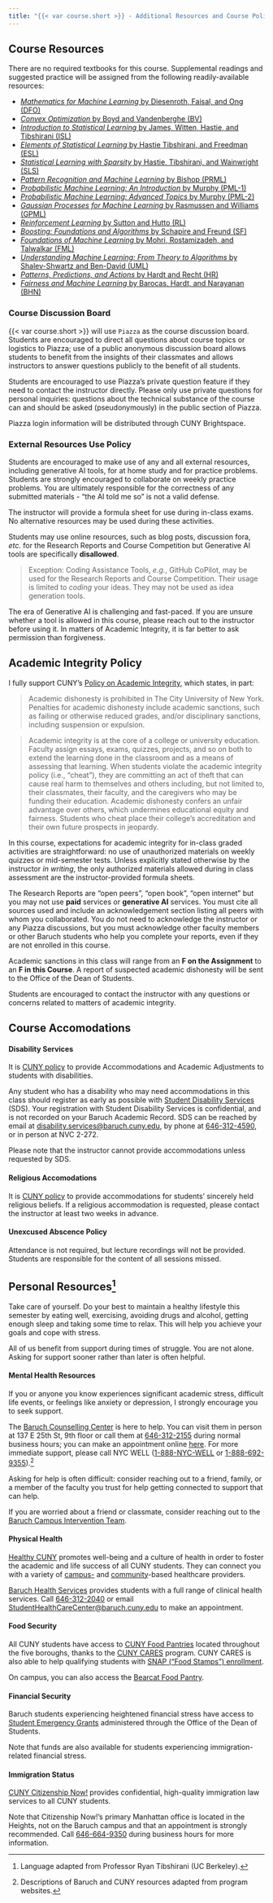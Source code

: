 ```yaml
---
title: "{{< var course.short >}} - Additional Resources and Course Policies"
---
```


## Course Resources

There are no required textbooks for this course.
Supplemental readings and suggested practice will be
assigned from the following readily-available resources: 

- [*Mathematics for Machine Learning* by Diesenroth, Faisal, and Ong (DFO)](http://mml-book.github.io)
- [*Convex Optimization* by Boyd and Vandenberghe (BV)](https://web.stanford.edu/~boyd/cvxbook/)
- [*Introduction to Statistical Learning* by James, 
  Witten, Hastie, and Tibshirani (ISL)](https://www.statlearning.com/)
- [*Elements of Statistical Learning* by Hastie Tibshirani,
  and Freedman (ESL)](https://hastie.su.domains/ElemStatLearn/)
- [*Statistical Learning with Sparsity* by Hastie, Tibshirani, and
   Wainwright (SLS)](https://hastie.su.domains/StatLearnSparsity/)
- [*Pattern Recognition and Machine Learning* by Bishop 
  (PRML)](https://www.microsoft.com/en-us/research/publication/pattern-recognition-machine-learning/)
- [*Probabilistic Machine Learning: An Introduction* by Murphy (PML-1)](https://probml.github.io/pml-book/book1.html)
- [*Probabilistic Machine Learning: Advanced Topics* by Murphy (PML-2)](https://probml.github.io/pml-book/book2.html)
- [*Gaussian Processes for Machine Learning* by Rasmussen and Williams (GPML)](https://doi.org/10.7551/mitpress/3206.001.0001)
- [*Reinforcement Learning* by Sutton and Hutto (RL)](http://www.incompleteideas.net/book/the-book-2nd.html)
- [*Boosting: Foundations and Algorithms* by Schapire and Freund (SF)](https://doi.org/10.7551/mitpress/8291.001.0001)
- [*Foundations of Machine Learning* by Mohri, Rostamizadeh, and Talwalkar (FML)](https://cs.nyu.edu/~mohri/mlbook/)
- [*Understanding Machine Learning: From Theory to Algorithms* by Shalev-Shwartz and Ben-David (UML)](https://www.cs.huji.ac.il/~shais/UnderstandingMachineLearning/)
- [*Patterns, Predictions, and Actions* by Hardt and Recht (HR)](https://mlstory.org)
- [*Fairness and Machine Learning* by Barocas, Hardt, and Narayanan (BHN)](https://fairmlbook.org/)

### Course Discussion Board

{{< var course.short >}} will use `Piazza` as the course discussion
board. Students are encouraged to direct all questions about course
topics or logistics to Piazza; use of a public anonymous discussion
board allows students to benefit from the insights of their classmates
and allows instructors to answer questions publicly to the benefit 
of all students. 

Students are encouraged to use Piazza's private question feature if
they need to contact the instructor directly. Please only use private
questions for personal inquiries: questions about the technical
substance of the course can and should be asked (pseudonymously) in
the public section of Piazza. 

Piazza login information will be distributed through CUNY Brightspace.

### External Resources Use Policy {#externalresources}

Students are encouraged to make use of any and all external resources, including
generative AI tools, for at home study and for practice problems. 
Students are strongly encouraged to collaborate on weekly practice problems. 
You are ultimately  responsible for the correctness of any submitted materials
- "the AI told me so" is not a valid defense.

The instructor will provide a formula sheet for use during in-class exams. No alternative resources may be used during these activities.

Students may use online resources, such as blog posts, discussion fora, *etc.* 
for the Research Reports and Course Competition but Generative AI tools are 
specifically **disallowed**. 

> Exception: Coding Assistance Tools, *e.g.*, GitHub CoPilot, may be used for
  the Research Reports and Course Competition. Their usage is limited to *coding*
  your ideas. They may not be used as idea generation tools. 
  
The era of Generative AI is challenging and fast-paced. If you are unsure whether
a tool is allowed in this course, please reach out to the instructor before
using it. In matters of Academic Integrity, it is far better to ask permission
than forgiveness. 

## Academic Integrity Policy {#aipolicy}

I fully support CUNY’s [Policy on Academic Integrity](https://studentaffairs.baruch.cuny.edu/wp-content/uploads/sites/6/2024/08/CUNY-Academic-Integrity-Policy-2024.pdf), which states, in part:

> Academic dishonesty is prohibited in The City University of New York. Penalties for academic dishonesty include academic sanctions, such as failing or otherwise reduced grades, and/or disciplinary sanctions, including suspension or expulsion.

> Academic integrity is at the core of a college or university education. Faculty assign essays, exams, quizzes, projects, and so on both to extend the learning done in the classroom and as a means of assessing that learning. When students violate the academic integrity policy (i.e., "cheat"), they are committing an act of theft that can cause real harm to themselves and others including, but not limited to, their classmates, their faculty, and the caregivers who may be funding their education. Academic dishonesty confers an unfair advantage over others, which undermines educational equity and fairness. Students who cheat place their college’s accreditation and their own future prospects in jeopardy.

In this course, expectations for academic integrity for in-class graded activities
are straightforward: no use of unauthorized materials on weekly quizzes or
mid-semester tests. Unless explicitly stated otherwise by the instructor
*in writing*, the only authorized materials allowed during in class assessment
are the instructor-provided formula sheets.

The Research Reports are "open peers", "open book", "open internet" but you may
not use **paid** services or **generative AI** services. You must cite all sources
used and include an acknowledgement section listing all peers with whom you
collaborated. You do not need to acknowledge the instructor or any Piazza
discussions, but you must acknowledge other faculty members or other Baruch
students who help you complete your reports, even if they are not enrolled in
this course.

Academic sanctions in this class will range from an **F on the Assignment** to
an **F in this Course**. A report of suspected academic dishonesty will be sent
to the Office of the Dean of Students. 

Students are encouraged to contact the instructor with any questions or concerns
related to matters of academic integrity.

## Course Accomodations

#### Disability Services

It is [CUNY policy](https://www.cuny.edu/about/administration/offices/legal-affairs/policies-resources/reasonable-accommodations-and-academic-adjustments/v-accommodations/) to provide Accommodations and Academic Adjustments to students with disabilities. 

Any student who has a disability who may need accommodations in this class should register as early as possible with [Student Disability Services](https://studentaffairs.baruch.cuny.edu/student-disability-services/) (SDS). Your registration with Student Disability Services is confidential, and is not recorded on your Baruch Academic Record. SDS can be reached by email at [disability.services@baruch.cuny.edu](mailto:disability.services@baruch.cuny.edu), by phone at [646-312-4590](tel:646-312-4590), or in person at NVC 2-272.

Please note that the instructor cannot provide accommodations unless requested by SDS.

#### Religious Accomodations

It is [CUNY policy](https://www.cuny.edu/about/administration/offices/legal-affairs/policies-resources/reasonable-accommodations-and-academic-adjustments/vi-religious-accommodations/) to provide accommodations for students' sincerely held religious beliefs. If a religious accommodation is requested, please contact the instructor at least two weeks in advance.

#### Unexcused Abscence Policy

Attendance is not required, but lecture recordings will not be provided. Students are responsible for the content of all sessions missed.

## Personal Resources[^2]

Take care of yourself. Do your best to maintain a healthy lifestyle this semester by eating well, exercising, avoiding drugs and alcohol, getting enough sleep and taking some time to relax. This will help you achieve your goals and cope with stress. 

All of us benefit from support during times of struggle. You are not alone. Asking for support sooner rather than later is often helpful. 

#### Mental Health Resources

If you or anyone you know experiences significant academic stress, difficult life events, or feelings like anxiety or depression, I strongly encourage you to seek support.

The [Baruch Counselling Center](https://studentaffairs.baruch.cuny.edu/counseling/)
is here to help. You can visit them in person at 137 E 25th St, 9th floor  or
call them at [646-312-2155](tel:646-312-2155) during normal business hours;
you can make an appointment online
[here](https://baruch.az1.qualtrics.com/jfe/form/SV_a4NCaYrV2Sk1cyg). 
For more immediate support, please call NYC WELL 
([1-888-NYC-WELL](tel:646-312-2155) or [1-888-692-9355](tel:1-888-692-9355)).[^3] 

Asking for help is often difficult: consider reaching out to a friend, family, or a member of the faculty you trust for help getting connected to support that can help. 

If you are worried about a friend or classmate, consider reaching out to the
[Baruch Campus Intervention
Team](https://studentaffairs.baruch.cuny.edu/campus-intervention-team/).

#### Physical Health

[Healthy CUNY](https://www.healthycuny.org/) promotes well-being and a culture
of health in order to foster the academic and life success of all CUNY students.
They can connect you with a variety of 
[campus-](https://www.healthycuny.org/cuny-health-centers) and
[community](https://www.healthycuny.org/community-health-resources)-based
healthcare providers. 

[Baruch Health Services](https://studentaffairs.baruch.cuny.edu/health/) provides
students with a full range of clinical health services. Call
[646-312-2040](tel:646-312-2040) or email
[StudentHealthCareCenter@baruch.cuny.edu](mailto:StudentHealthCareCenter@baruch.cuny.edu)
to make an appointment.

#### Food Security

All CUNY students have access to [CUNY Food
Pantries](https://www.cuny.edu/about/administration/offices/transformation/cuny-cares/food-pantry/) 
located throughout the five boroughs, thanks to the [CUNY CARES](https://www.cuny.edu/about/administration/offices/transformation/cuny-cares/) 
program. CUNY CARES is also able to help qualifying students with [SNAP 
("Food Stamps") enrollment](https://www.cuny.edu/current-students/student-affairs/student-services/snap/).

On campus, you can also access the [Bearcat Food
Pantry](https://studentaffairs.baruch.cuny.edu/dean-of-students/bearcat-food-pantry/).

#### Financial Security

Baruch students experiencing heightened financial stress have access to
[Student Emergency Grants](https://studentaffairs.baruch.cuny.edu/dean-of-students/emergencyfunds/)
administered through the Office of the Dean of Students. 

Note that funds are also available for students experiencing immigration-related
financial stress.

#### Immigration Status

[CUNY Citizenship Now!](https://www.cuny.edu/about/administration/offices/communications-marketing/citizenship-now/) 
provides confidential, high-quality immigration law services to all CUNY students. 

Note that Citizenship Now!'s primary Manhattan office is located in the Heights, 
not on the Baruch campus and that an appointment is strongly recommended. Call
[646-664-9350](tel:646-664-9350) during business hours for more information.

[^2]: Language adapted from Professor Ryan Tibshirani (UC Berkeley).

[^3]: Descriptions of Baruch and CUNY resources adapted from program websites.

